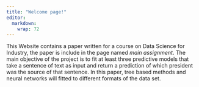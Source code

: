 ```yaml
---
title: "Welcome page!"
editor: 
  markdown: 
    wrap: 72
---
```


This Website contains a paper written for a course on Data Science for
Industry, the paper is include in the page named *main assignment*. The
main objective of the project is to fit at least three predictive models
that take a sentence of text as input and return a prediction of which
president was the source of that sentence. In this paper, tree based
methods and neural networks will fitted to different formats of the data
set.
